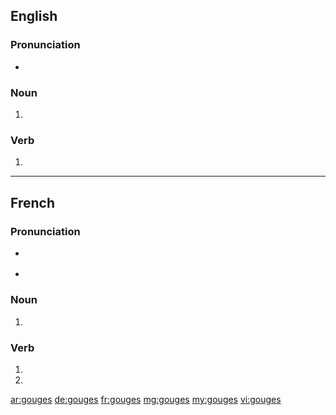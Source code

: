 ==English==

===Pronunciation===
* {{IPA|/ɡaʊdʒəz/|lang=en}}

===Noun===
{{head|en|plural}}

# {{plural of|gouge|lang=en}}

===Verb===
{{head|en|verb form}}

# {{en-third-person singular of|gouge}}

----

==French==

===Pronunciation===
* {{a|France}} {{IPA|/ɡuːʒ/|lang=fr}}
* {{a|Québec}} {{IPA|/ɡʊːʒ/|lang=fr}}

===Noun===
{{head|fr|plural|g=f-p}}

# {{plural of|gouge|lang=fr}}

===Verb===
{{fr-verb-form}}

# {{inflection of|gouger||2|s|pres|ind|lang=fr}}
# {{inflection of|gouger||2|s|pres|sub|lang=fr}}

[[ar:gouges]]
[[de:gouges]]
[[fr:gouges]]
[[mg:gouges]]
[[my:gouges]]
[[vi:gouges]]